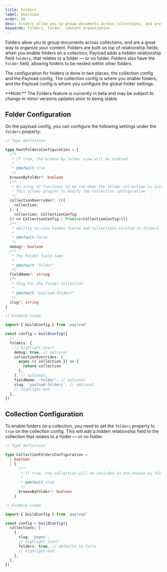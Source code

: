 ```yaml
---
title: Folders
label: Overview
order: 10
desc: Folders allow you to group documents across collections, and are a great way to organize your content.
keywords: folders, folder, content organization
---
```


Folders allow you to group documents across collections, and are a great way to organize your content. Folders are built on top of relationship fields, when you enable folders on a collection, Payload adds a hidden relationship field `folders`, that relates to a folder — or no folder. Folders also have the `folder` field, allowing folders to be nested within other folders.

The configuration for folders is done in two places, the collection config and the Payload config. The collection config is where you enable folders, and the Payload config is where you configure the global folder settings.

<Banner type="warning">
  **Note:** The Folders feature is currently in beta and may be subject to
  change in minor versions updates prior to being stable.
</Banner>

## Folder Configuration

On the payload config, you can configure the following settings under the `folders` property:

```ts
// Type definition

type RootFoldersConfiguration = {
  /**
   * If true, the browse by folder view will be enabled
   *
   * @default true
   */
  browseByFolder?: boolean
  /**
   * An array of functions to be ran when the folder collection is initialized
   * This allows plugins to modify the collection configuration
   */
  collectionOverrides?: (({
    collection,
  }: {
    collection: CollectionConfig
  }) => CollectionConfig | Promise<CollectionConfig>)[]
  /**
   * Ability to view hidden fields and collections related to folders
   *
   * @default false
   */
  debug?: boolean
  /**
   * The Folder field name
   *
   * @default "folder"
   */
  fieldName?: string
  /**
   * Slug for the folder collection
   *
   * @default "payload-folders"
   */
  slug?: string
}
```

```ts
// Example usage

import { buildConfig } from 'payload'

const config = buildConfig({
  // ...
  folders: {
    // highlight-start
    debug: true, // optional
    collectionOverrides: [
      async ({ collection }) => {
        return collection
      },
    ], // optional
    fieldName: 'folder', // optional
    slug: 'payload-folders', // optional
    // highlight-end
  },
})
```

## Collection Configuration

To enable folders on a collection, you need to set the `folders` property to `true` on the collection config. This will add a hidden relationship field to the collection that relates to a folder — or no folder.

```ts
// Type definition

type CollectionFoldersConfiguration =
  | boolean
  | {
      /**
       * If true, the collection will be included in the browse by folder view
       *
       * @default true
       */
      browseByFolder?: boolean
    }
```

```ts
// Example usage

import { buildConfig } from 'payload'

const config = buildConfig({
  collections: [
    {
      slug: 'pages',
      // highlight-start
      folders: true, // defaults to false
      // highlight-end
    },
  ],
})
```

